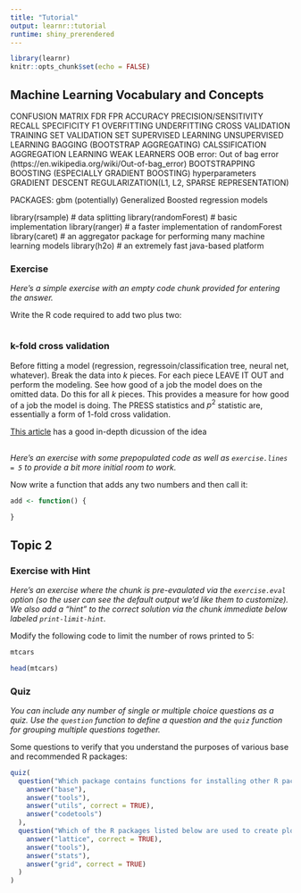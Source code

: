 ```yaml
---
title: "Tutorial"
output: learnr::tutorial
runtime: shiny_prerendered
---
```


```r
library(learnr)
knitr::opts_chunk$set(echo = FALSE)
```


## Machine Learning Vocabulary and Concepts

CONFUSION MATRIX
FDR
FPR
ACCURACY
PRECISION/SENSITIVITY
RECALL
SPECIFICITY
F1
OVERFITTING
UNDERFITTING
CROSS VALIDATION
TRAINING SET
VALIDATION SET
SUPERVISED LEARNING
UNSUPERVISED LEARNING
BAGGING (BOOTSTRAP AGGREGATING)
CALSSIFICATION 
AGGREGATION LEARNING
WEAK LEARNERS
OOB error: Out of bag error (https://en.wikipedia.org/wiki/Out-of-bag_error)
BOOTSTRAPPING
BOOSTING (ESPECIALLY GRADIENT BOOSTING)
hyperparameters
GRADIENT DESCENT
REGULARIZATION(L1, L2, SPARSE REPRESENTATION)


PACKAGES:
gbm (potentially) Generalized Boosted regression models

library(rsample)      # data splitting 
library(randomForest) # basic implementation
library(ranger)       # a faster implementation of randomForest
library(caret)        # an aggregator package for performing many machine learning models
library(h2o)          # an extremely fast java-based platform

### Exercise 

*Here's a simple exercise with an empty code chunk provided for entering the answer.*

Write the R code required to add two plus two:

```r

```

### k-fold cross validation

Before fitting a model (regression, regressoin/classification tree, neural net, whatever).  Break the data into $k$ pieces.  For each piece LEAVE IT OUT and perform the modeling.  See how good of a job the model does on the omitted data.  Do this for all $k$ pieces.  This provides a measure for how good of a job the model is doing.  The PRESS statistics and $p^2$ statistic are, essentially a form of 1-fold cross validation.


[This article](https://machinelearningmastery.com/k-fold-cross-validation/) has a good in-depth dicussion of the idea

##

*Here's an exercise with some prepopulated code as well as `exercise.lines = 5` to provide a bit more initial room to work.*

Now write a function that adds any two numbers and then call it:

```r
add <- function() {
  
}
```

## Topic 2

### Exercise with Hint

*Here's an exercise where the chunk is pre-evaulated via the `exercise.eval` option (so the user can see the default output we'd like them to customize). We also add a "hint" to the correct solution via the chunk immediate below labeled `print-limit-hint`.*

Modify the following code to limit the number of rows printed to 5:

```r
mtcars
```

```r
head(mtcars)
```

### Quiz

*You can include any number of single or multiple choice questions as a quiz. Use the `question` function to define a question and the `quiz` function for grouping multiple questions together.*

Some questions to verify that you understand the purposes of various base and recommended R packages:

```r
quiz(
  question("Which package contains functions for installing other R packages?",
    answer("base"),
    answer("tools"),
    answer("utils", correct = TRUE),
    answer("codetools")
  ),
  question("Which of the R packages listed below are used to create plots?",
    answer("lattice", correct = TRUE),
    answer("tools"),
    answer("stats"),
    answer("grid", correct = TRUE)
  )
)
```

